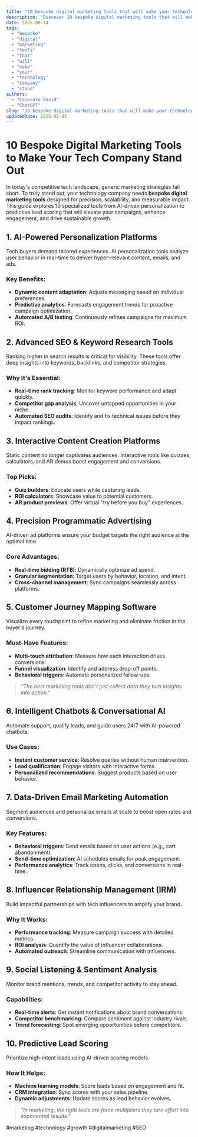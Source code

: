 ```yaml
---
title: "10 bespoke digital marketing tools that will make your technology company stand "
description: "Discover 10 bespoke digital marketing tools that will make your technology company stand  with this in-depth guide, providing actionable insights and practical tips to boost your knowledge and results."
date: 2025-08-14
tags:
  - "bespoke"
  - "digital"
  - "marketing"
  - "tools"
  - "that"
  - "will"
  - "make"
  - "your"
  - "technology"
  - "company"
  - "stand"
authors:
  - "Cojocaru David"
  - "ChatGPT"
slug: "10-bespoke-digital-marketing-tools-that-will-make-your-technology-company-stand-out"
updatedDate: 2025-05-02
---
```


# 10 Bespoke Digital Marketing Tools to Make Your Tech Company Stand Out  

In today's competitive tech landscape, generic marketing strategies fall short. To truly stand out, your technology company needs **bespoke digital marketing tools** designed for precision, scalability, and measurable impact. This guide explores 10 specialized tools from AI-driven personalization to predictive lead scoring that will elevate your campaigns, enhance engagement, and drive sustainable growth.  

## 1. AI-Powered Personalization Platforms  

Tech buyers demand tailored experiences. AI personalization tools analyze user behavior in real-time to deliver hyper-relevant content, emails, and ads.  

### Key Benefits:  
- **Dynamic content adaptation**: Adjusts messaging based on individual preferences.  
- **Predictive analytics**: Forecasts engagement trends for proactive campaign optimization.  
- **Automated A/B testing**: Continuously refines campaigns for maximum ROI.  

## 2. Advanced SEO & Keyword Research Tools  

Ranking higher in search results is critical for visibility. These tools offer deep insights into keywords, backlinks, and competitor strategies.  

### Why It's Essential:  
- **Real-time rank tracking**: Monitor keyword performance and adapt quickly.  
- **Competitor gap analysis**: Uncover untapped opportunities in your niche.  
- **Automated SEO audits**: Identify and fix technical issues before they impact rankings.  

## 3. Interactive Content Creation Platforms  

Static content no longer captivates audiences. Interactive tools like quizzes, calculators, and AR demos boost engagement and conversions.  

### Top Picks:  
- **Quiz builders**: Educate users while capturing leads.  
- **ROI calculators**: Showcase value to potential customers.  
- **AR product previews**: Offer virtual "try before you buy" experiences.  

## 4. Precision Programmatic Advertising  

AI-driven ad platforms ensure your budget targets the right audience at the optimal time.  

### Core Advantages:  
- **Real-time bidding (RTB)**: Dynamically optimize ad spend.  
- **Granular segmentation**: Target users by behavior, location, and intent.  
- **Cross-channel management**: Sync campaigns seamlessly across platforms.  

## 5. Customer Journey Mapping Software  

Visualize every touchpoint to refine marketing and eliminate friction in the buyer's journey.  

### Must-Have Features:  
- **Multi-touch attribution**: Measure how each interaction drives conversions.  
- **Funnel visualization**: Identify and address drop-off points.  
- **Behavioral triggers**: Automate personalized follow-ups.  

> _"The best marketing tools don't just collect data they turn insights into action."_  

## 6. Intelligent Chatbots & Conversational AI  

Automate support, qualify leads, and guide users 24/7 with AI-powered chatbots.  

### Use Cases:  
- **Instant customer service**: Resolve queries without human intervention.  
- **Lead qualification**: Engage visitors with interactive forms.  
- **Personalized recommendations**: Suggest products based on user behavior.  

## 7. Data-Driven Email Marketing Automation  

Segment audiences and personalize emails at scale to boost open rates and conversions.  

### Key Features:  
- **Behavioral triggers**: Send emails based on user actions (e.g., cart abandonment).  
- **Send-time optimization**: AI schedules emails for peak engagement.  
- **Performance analytics**: Track opens, clicks, and conversions in real-time.  

## 8. Influencer Relationship Management (IRM)  

Build impactful partnerships with tech influencers to amplify your brand.  

### Why It Works:  
- **Performance tracking**: Measure campaign success with detailed metrics.  
- **ROI analysis**: Quantify the value of influencer collaborations.  
- **Automated outreach**: Streamline communication with influencers.  

## 9. Social Listening & Sentiment Analysis  

Monitor brand mentions, trends, and competitor activity to stay ahead.  

### Capabilities:  
- **Real-time alerts**: Get instant notifications about brand conversations.  
- **Competitor benchmarking**: Compare sentiment against industry rivals.  
- **Trend forecasting**: Spot emerging opportunities before competitors.  

## 10. Predictive Lead Scoring  

Prioritize high-intent leads using AI-driven scoring models.  

### How It Helps:  
- **Machine learning models**: Score leads based on engagement and fit.  
- **CRM integration**: Sync scores with your sales pipeline.  
- **Dynamic adjustments**: Update scores as lead behavior evolves.  

> _"In marketing, the right tools are force multipliers they turn effort into exponential results."_  

#marketing #technology #growth #digitalmarketing #SEO